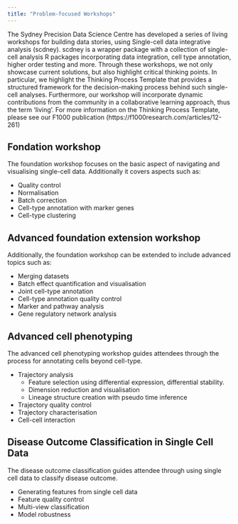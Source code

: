 ```yaml
---
title: "Problem-focused Workshops"
---
```


The Sydney Precision Data Science Centre has developed a series of living workshops for building data stories, using Single-cell data integrative analysis (scdney). scdney is a wrapper package with a collection of single-cell analysis R packages incorporating data integration, cell type annotation, higher order testing and more. Through these workshops, we not only showcase current solutions, but also highlight critical thinking points. In particular, we highlight the Thinking Process Template that provides a structured framework for the decision-making process behind such single-cell analyses. Furthermore, our workshop will incorporate dynamic contributions from the community in a collaborative learning approach, thus the term ‘living’. For more information on the  Thinking Process Template, please see our F1000 publication (https://f1000research.com/articles/12-261)

## Fondation workshop

The foundation workshop focuses on the basic aspect of navigating and visualising single-cell data. Additionally it covers aspects such as:

-   Quality control
-   Normalisation
-   Batch correction
-   Cell-type annotation with marker genes
-   Cell-type clustering

## Advanced foundation extension workshop

Additionally, the foundation workshop can be extended to include advanced topics such as:

-   Merging datasets
-   Batch effect quantification and visualisation
-   Joint cell-type annotation
-   Cell-type annotation quality control
-   Marker and pathway analysis
-   Gene regulatory network analysis

## Advanced cell phenotyping

The advanced cell phenotyping workshop guides attendees through the process for annotating cells beyond cell-type.

-   Trajectory analysis
    -   Feature selection using differential expression, differential stability.
    -   Dimension reduction and visualisation
    -   Lineage structure creation with pseudo time inference
-   Trajectory quality control
-   Trajectory characterisation
-   Cell-cell interaction

## Disease Outcome Classification in Single Cell Data

The disease outcome classification guides attendee through using single cell data to classify disease outcome.

-   Generating features from single cell data
-   Feature quality control
-   Multi-view classification
-   Model robustness